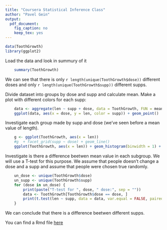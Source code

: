 ```yaml
---
title: "Coursera Statistical Inference Class"
author: "Pavel Gein"
output:
  pdf_document:
    fig_caption: no
    keep_tex: yes
---
```


```r
data(ToothGrowth)
library(ggplot2)
```

Load the data and look in summury of it
```r
    summary(ToothGrowth)
```
We can see that there is only `r length(unique(ToothGrowth$dose))` different doses and only `r length(unique(ToothGrowth$supp))` different supps.

Divide dataset into groups by dose and supp and calculate mean. Make a plot with different colors for each supp:

```r
    data <- aggregate(len ~ supp + dose, data = ToothGrowth, FUN = mean)
    ggplot(data, aes(x = dose, y = len, color = supp)) + geom_point() 
```

Investigate each group made by supp and dose (we've seen before a mean value of length).

```r
    g <- ggplot(ToothGrowth, aes(x = len))
    #g  + facet_grid(supp ~ dose) + geom_line()
    ggplot(ToothGrowth, aes(x = len)) + geom_histogram(binwidth = 1) + facet_grid(supp ~ dose)
```

Investigate is there a difference beetwen mean value in each subgroup. We will use a T-test for this purpose. We assume that people doesn't change a dose and a supp and assume that people were chosen true randomly.

```r
    un_dose <- unique(ToothGrowth$dose)
    un_supp <- unique(ToothGrowth$supp)
    for (dose in un_dose) {
        print(paste("T-test for ", dose, " dose:", sep = ""))
        data <- ToothGrowth[ToothGrowth$dose == dose, ]
        print(t.test(len ~ supp, data = data, var.equal = FALSE, paired = FALSE))
    }

```

We can conclude that there is a difference beetwen different supps.

You can find a Rmd file [here](https://github.com/pavelgein/stat_infer)

